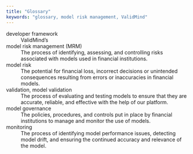 ```yaml
---
title: "Glossary"
keywords: "glossary, model risk management, ValidMind"
---
```


developer framework
: ValidMind's 

model risk management (MRM)
: The process of identifying, assessing, and controlling risks associated with models used in financial institutions.

model risk
: The potential for financial loss, incorrect decisions or unintended consequences resulting from errors or inaccuracies in financial models.

validation, model validation 
: The process of evaluating and testing models to ensure that they are accurate, reliable, and effective with the help of our  platform.

model governance
: The policies, procedures, and controls put in place by financial institutions to manage and monitor the use of models.

monitoring
: The process of identifying model performance issues, detecting model drift, and ensuring the continued accuracy and relevance of the model.

